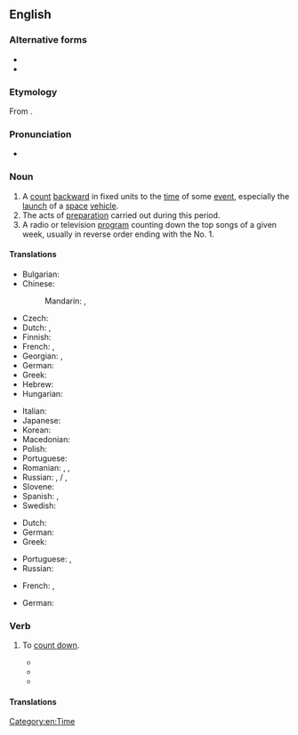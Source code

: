 {{also|Countdown|count-down|count down}}
==English==
{{wikipedia}}

===Alternative forms===
* {{l|en|count down}}
* {{l|en|count-down}}

===Etymology===
From {{compound|count|down|lang=en}}.

===Pronunciation===
* {{a|noun}} {{IPA|/ˈkaʊntˌdaʊn/|lang=en}}

===Noun===
{{en-noun}}

# A [[count]] [[backward]] in fixed units to the [[time]] of some [[event]], especially the [[launch]] of a [[space]] [[vehicle]].
# The acts of [[preparation]] carried out during this period.
# A radio or television [[program]] counting down the top songs of a given week, usually in reverse order ending with the No. 1.

====Translations====
{{trans-top|a count backward to the time of some event}}
* Bulgarian: {{t|bg|отброяване|n|tr=otbrojavane}}
* Chinese:
*: Mandarin: {{t+|cmn|倒數|sc=Hani}}, {{t+|cmn|倒数|tr=dàoshǔ|sc=Hani}}
* Czech: {{t|cs|odpočítávání|n}}
* Dutch: {{t|nl|aftelling|f}}, {{t+|nl|aftellen|n}}
* Finnish: {{t+|fi|lähtölaskenta}}
* French: {{t+|fr|compte à rebours|m}}, {{t+|fr|décompte|m}}
* Georgian: {{t|ka|უკუმიმართულებით ათვლა}}, {{t|ka|უკუათვლა}}
* German: {{t+|de|Countdown|m}}
* Greek: {{t+|el|αντίστροφη μέτρηση|f|sc=Grek}}
* Hebrew: {{t|he|ספירה לאחור|f|tr=sfira le'akhor|sc=Hebr}}
* Hungarian: {{t|hu|visszaszámolás}}
{{trans-mid}}
* Italian: {{t|it|conto alla rovescia|m}}
* Japanese: {{t|ja|カウントダウン|tr=kauntodaun|sc=Jpan}}
* Korean: {{t+|ko|카운트다운}}
* Macedonian: {{t|mk|одбројување|n|tr=odbrojúvanje|sc=Cyrl}}
* Polish: {{t+|pl|odliczanie|n}}
* Portuguese: {{t|pt|contagem regressiva}}
* Romanian: {{t|ro|denumărare|f}}, {{t|ro|numărare regresivă}}, {{t|ro|numărare inversă|f}}
* Russian: {{t+|ru|отсчёт|m}}, {{t|ru|обра́тный счёт}} / {{t|ru|обра́тный отсчёт|m}}, {{t|ru|счёт в обра́тном направле́нии|m}}
* Slovene: {{t|sl|odštevanje|n}}
* Spanish: {{t|es|cuenta atrás|f}} {{qualifier|Spain}}, {{t|es|cuenta regresiva|f}} {{qualifier|Latin America}}
* Swedish: {{t+|sv|nedräkning|c}}
{{trans-bottom}}

{{trans-top|the acts of preparation carried out during this period}}
* Dutch: {{t|nl|aftelling|f}}
* German: {{t|de|Zeitkontrolle|f}}
* Greek: {{t+|el|αντίστροφη μέτρηση|f}}
{{trans-mid}}
* Portuguese: {{t|pt|contagem regressiva}}, {{t|pt|retrocontagem|f}}
* Russian: {{t|ru|обра́тный отсчёт|m}}
{{trans-bottom}}

{{trans-top|a radio or television program counting down the top songs of a given week}}
* French: {{t+|fr|hit-parade|m}}, {{t|fr|top 50|m}}
{{trans-mid}}
* German: {{t+|de|Countdown|m}}
{{trans-bottom}}

===Verb===
{{en-verb}}

# {{lb|en|nonstandard}} To [[count down]].
#* {{quote-book|title=Polarized fluorescence photobleaching for measuring fast rotational motion of cell surface receptors|author=Yifeng Yuan|year=1994|passage=This was accomplished in the old system by polling a software variable representing the number of prebleach bin and issuing a software command to trigger the AOM once the variable has '''countdowned''' to zero.}}
#* {{quote-book|title=Cluck|author=Stephen Mark Cox|year=2000|passage=Time measures itself out in a series of diminishing peristaltic ticks, '''countdowning''' slowly towards the miracle of Ignition.}}
#* {{quote-book|title=Firewater|author=Edward Stone Cohen|year=2003|page=129|ISBN=1888451432|passage=Whole families stood gawking at the massive statue, '''countdowning''' the five remaining minutes to the big one.}}

====Translations====
{{trans-see|count down}}

[[Category:en:Time]]